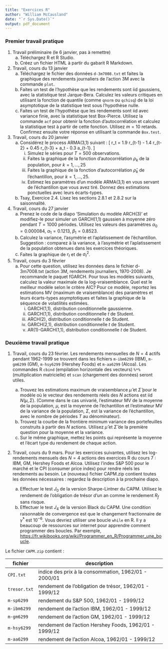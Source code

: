 ```yaml
---
title: "Exercices R"
author: "William McCausland"
date: "`r Sys.Date()`"
output: pdf_document
---
```


### Premier travail pratique

1. Travail préliminaire (le 6 janvier, pas à remettre)
    a. Téléchargez R et R Studio.
    a. Créez un fichier HTML à partir du gabarit R Markdown.

1. Travail, cours du 13 janvier
    a. Téléchargez le fichier des données `d-3m7008.txt` et faites la graphique des rendements journaliers de l'action 3M avec la commande `plot`.
    a. Faites un test de l'hypothèse que les rendements sont iid gaussiens, avec la statistique test Jarque-Bera. Calculez les valeurs critiques en utilisant la fonction de quantile (comme `qnorm` ou `qchisq`) de la loi asymptotique de la statistique test sous l'hypothèse nulle.
    a. Faites un test de l'hypothèse que les rendements sont iid avec variance finie, avec la statistique test Box-Pierce. Utilisez la commande `acf` pour obtenir la fonction d'autocorrélation et calculez la statistique test à partir de cette fonction. Utilisez $m=10$ retards. Confirmez ensuite votre réponse en utilisant la commande `Box.test`.

1. Travail, cours du 20 janvier
    a. Considérez le process ARMA(3,1) suivant :
\[
  r_t = 1.9 r_{t-1} - 1.4 r_{t-2} + 0.45 r_{t-3} + a_t - 0.3 a_{t-1}.
\]
        i. Simulez le séries pour $T=500$ observations.
        i. Faites la graphique de la fonction d'autocorrélation $\rho_k$ de la population, pour $k=1,\ldots,25$
        i. Faites la graphique de la fonction d'autocorrélation $\hat\rho_k$ de l'échantillon, pour $k=1,\ldots,25$.
        i. Estimez les paramètres d'un modèle ARMA(3,1) en vous servant de l'échantillon que vous avez tiré. Donnez des estimations ponctuelles avec leurs écarts-types.
    a. Tsay, Exercice 2.4. Lisez les sections 2.8.1 et 2.8.2 sur la saisonnalité.

1. Travail, cours du 27 janvier
    a. Prenez le code de la diapo 'Simulation du modèle ARCH(3)' et modifiez-le pour simuler un GARCH(1,1) gaussien à moyenne zéro pendant $T=1000$ périodes.
Utilisez les valeurs des paramètres $\alpha_0 = 0.000084$, $\alpha_1 = 0.1213$, $\beta_1 = 0.8523$.
    a. Calculez la variance, l'asymétrie et l'aplatissement de l'échantillon.
Suggestion : comparez à la variance, à l'asymétrie et l’aplatissement de la population obtenues dans les exercices théoriques.
    a. Faites la graphique de $r_t$ et de $\sigma_t^2$. 

1. Travail, cours du 3 février
    a. Pour cette question, utilisez les données dans le fichier d-3m7008.txt (action 3M, rendements journaliers, 1970-2008).
Je recommande le paquet fGARCH.
Pour tous les modèles suivants, calculez la valeur maximale de la log-vraisemblance.
Quel est le meilleur modèle selon le critère AIC?
Pour ce modèle, reportez les estimations MV (maximum de vraisemblance) des paramètres et leurs écarts-types asymptotiques et faites la graphique de la séquence de volatilités estimées.
        i. GARCH(1,1), distribution conditionnelle gaussienne.
        i. GARCH(1,1), distribution conditionnelle $t$ de Student.
        i. ARCH(2), distribution conditionnelle $t$ de Student.
        i. GARCH(2,1), distribution conditionnelle $t$ de Student.
        i. AR(1)-GARCH(1,1), distribution conditionnelle $t$ de Student.

### Deuxième travail pratique

1. Travail, cours du 23 février.
Les rendements mensuelles de $N=4$ actifs pendant 1962-1999 se trouvent dans les fichiers `m-ibm6299` (IBM), `m-gm6299` (GM), `m-hsy6299` (Hershey Foods) et `m-aa6299` (Alcoa). Les commandes R `cbind` (empilation horizontale des vecteurs) `%*%` (multiplication matricielle) et `scan` (chargement des données) seront utiles.

    a. Trouvez les estimations maximum de vraisemblance $\hat{\mu}$ et $\hat{\Sigma}$ pour le modèle où le vecteur des rendements réels des $N$ actions est iid $N(\mu,\Sigma)$. (Comme dans le cas univarié, l'estimateur MV de la moyenne de la population, $\mu$, est la moyenne de l'échantillon et l'estimateur MV de la variance de la population, $\Sigma$, est la variance de l'échantillon, avec le nombre de périodes $T$ au dénominateur).
    a. Trouvez la courbe de la frontière minimum variance des portefeuilles construits à partir des $N$ actions. Utilisez $\hat{\mu}$ et $\hat{\Sigma}$ de la première question pour la moyenne et la variance.
    a. Sur le même graphique, mettez les points qui représente la moyenne et l'écart type du rendement de chaque action.
    
1. Travail, cours du 9 mars. Pour les exercices suivantes, utilisez les log-rendements mensuels des $N=4$ actions des exercices R du cours 7 : IBM, GM, Hershey Foods et Alcoa.
Utilisez l'index S&P 500 pour le marché et le CPI (consumer price index) pour rendre réels les rendements au besoin.
Le (nouveau) fichier CAPM.zip contient toutes les données nécessaires : regardez la description à la prochaine diapo.
    a. Effectuer le test $J_0$ de la version Sharpe-Lintner du CAPM.
Utilisez le rendement de l'obligation de trésor d'un an comme le rendement $R_f$ sans risque.
    a. Effectuer le test $J_4$ de la version Black du CAPM. Une condition raisonnable de convergence est que le changement fractionnaire de $\hat{\gamma}^*$ est $10^{-6}$.
Vous devriez utiliser une boucle `while` en R. Il y a beaucoup de ressources sur internet pour apprendre comment programmer des boucles. Par exemple, <https://fr.wikibooks.org/wiki/Programmer_en_R/Programmer_une_boucle>.

Le fichier `CAPM.zip` contient :

|fichier|description|
|-------|-----------|
|`CPI.txt`|indice des prix à la consommation, 1962/01 - 2000/01|
|`tresor.txt`|rendement de l'obligation de trésor, 1962/01 - 1999/12|
|`m-sp6299`|rendement du S&P 500, 1962/01 - 1999/12|
|`m-ibm6299`|rendement de l'action IBM, 1962/01 - 1999/12|
|`m-gm6299`|rendement de l'action GM, 1962/01 - 1999/12|
|`m-hsy6299`|rendement de l'action Hershey Foods, 1962/01 - 1999/12|
|`m-aa6299`|rendement de l'action Alcoa, 1962/01 - 1999/12|
